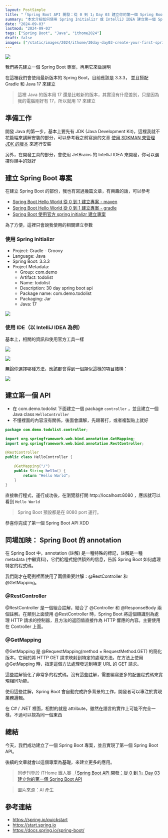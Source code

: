 ```yaml
---
layout: PostSimple
title: "「Spring Boot API 開發：從 0 到 1」Day 03 建立你的第一個 Spring Boot API"
summary: "本文介紹如何使用 Spring Initializr 或 IntelliJ IDEA 建立第一個 Spring Boot API 專案。文章詳細說明了專案設置過程，包括使用 Gradle、Java 17 和最新版 Spring Boot。通過創建一個簡單的 HelloController，展示了如何實現基本的 API 端點"
date: "2024-09-03"
lastmod: "2024-09-03"
tags: ["Spring Boot", "Java", "ithome2024"]
draft: false
images: ["/static/images/2024/ithome/30day-day03-create-your-first-spring-boot-api/cover.webp"]
---
```


![](/static/images/2024/ithome/30day-day03-create-your-first-spring-boot-api/cover.webp)

我們將先建立一個 Spring Boot 專案，再用它來做說明

在這裡我們會使用最新版本的 Spring Boot，目前應該是 3.3.3， 並且搭配 Gradle 和 Java 17 來建立

> 這裡 Java 的版本用 17 還是比較新的版本，其實沒有什麼差別，只是因為我的電腦剛好有 17，所以就用 17 來建立

## 準備工作

開發 Java 的第一步，基本上要先有 JDK (Java Development Kit)，這裡我就不花篇幅來講解安裝的部分，可以參考我之前寫過的文章 [使用 SDKMAN 來管理 JDK 的版本](https://blog.cashwu.com/blog/sdkman-management-java-sdk) 來進行安裝

另外，在開發工具的部分，會使用 JetBrains 的 IntelliJ IDEA 來開發，你可以選擇你順手的就好

## 建立 Spring Boot 專案

在建立 Spring Boot 的部份，我也有寫過幾篇文章，有興趣的話，可以參考

- [Spring Boot Hello World 從 0 到 1 建立專案 - maven](https://blog.cashwu.com/blog/spring-boot-hello-world-maven)
- [Spring Boot Hello World 從 0 到 1 建立專案 - gradle](https://blog.cashwu.com/blog/spring-boot-hello-world-gradle)
- [Spring Boot 使用官方 spring initializr 建立專案](https://blog.cashwu.com/blog/spring-boot-spring-initializr-generate-project)

為了方便，這裡只會說我使用的相關建立參數

### 使用 Spring Initializr

- Project: Gradle - Groovy
- Language: Java
- Spring Boot: 3.3.3
- Project Metadata:
  - Group: com.demo
  - Artifact: todolist
  - Name: todolist
  - Description: 30 day spring boot api
  - Package name: com.demo.todolist
  - Packaging: Jar
  - Java: 17

![](/static/images/2024/ithome/30day-day03-create-your-first-spring-boot-api/01.webp)

### 使用 IDE（以 IntelliJ IDEA 為例）

基本上，相關的資訊和使用官方工具一樣

![](/static/images/2024/ithome/30day-day03-create-your-first-spring-boot-api/02.webp)

![](/static/images/2024/ithome/30day-day03-create-your-first-spring-boot-api/03.webp)

無論你選擇哪種方法，應該都會得到一個類似這樣的項目結構：

![](/static/images/2024/ithome/30day-day03-create-your-first-spring-boot-api/04.webp)

## 建立第一個 API 

- 在 com.demo.todolist 下面建立一個 package `controller` ，並且建立一個 Java class `HelloController`
- 不懂裡面的內容沒有關係，後面會講解，先跟著打，或者複製貼上就好

```java
package com.demo.todolist.controller;

import org.springframework.web.bind.annotation.GetMapping;
import org.springframework.web.bind.annotation.RestController;

@RestController
public class HelloController {

    @GetMapping("/")
    public String hello() {
        return "Hello World";
    }
}
```

直接執行程式，運行成功後，在瀏覽器打開 http://localhost:8080 ，應該就可以看到 `Hello World`

> Spring Boot 預設都是在 8080 port 運行。

恭喜你完成了第一個 Spring Boot API XDD

## 同場加映： Spring Boot 的 annotation

在 Spring Boot 中，annotation (註解) 是一種特殊的標記，註解是一種 metadata (中繼資料)，它們給程式提供額外的信息，告訴 Spring Boot 如何處理特定的程式碼。

我們剛才在範例裡面使用了兩個重要註解：@RestController 和 @GetMapping。

### @RestController

@RestController 是一個組合註解，結合了 @Controller 和 @ResponseBody 兩個註解。在類別上面使用 @RestController 時，Spring Boot 將這個類識別為處理 HTTP 請求的控制器，且方法的返回值直接作為 HTTP 響應的內容。主要使用在 Controller 上面。

### @GetMapping 

@GetMapping 是 @RequestMapping(method = RequestMethod.GET) 的簡化版本。它用於將 HTTP GET 請求映射到特定的處理方法。在方法上使用 @GetMapping 時，指定這個方法處理發送到特定 URL 的 GET 請求。

這些註解簡化了非常多的程式碼。沒有這些註解，需要編寫更多的配置程式碼來實現相同功能。

使用這些註解，Spring Boot 會自動完成許多背景的工作，開發者可以專注於實現業務邏輯。

在 C# / .NET 裡面，相對的就是 attribute，雖然在語言的實作上可能不完全一樣，不過可以視為同一個東西

## 總結

今天，我們成功建立了一個 Spring Boot 專案，並且實現了第一個 Spring Boot API。

後續的文章就會以這個專案為基礎，來建立更多的應用。

> 同步刊登於 iTHome 鐵人賽 [「Spring Boot API 開發：從 0 到 1」Day 03 建立你的第一個 Spring Boot API](https://ithelp.ithome.com.tw/articles/10347342)

> 圖片來源：AI 產生

## 參考連結

- https://spring.io/quickstart
- https://start.spring.io
- https://docs.spring.io/spring-boot/
